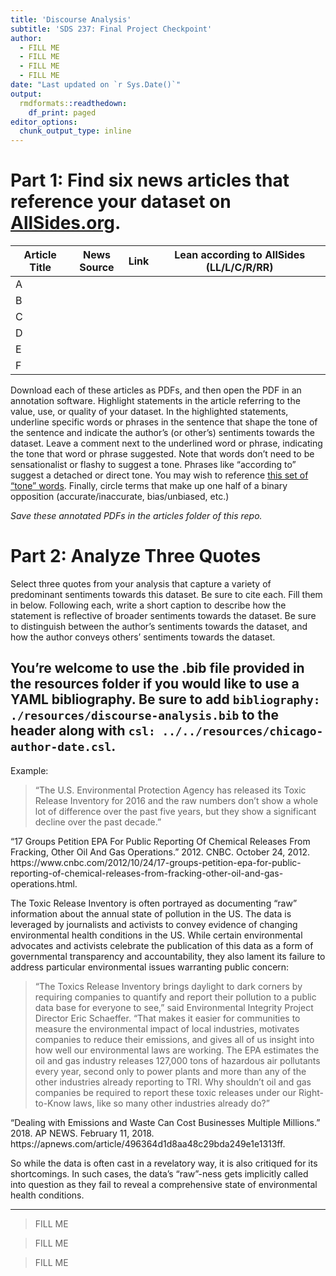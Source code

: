 ```yaml
---
title: 'Discourse Analysis'
subtitle: 'SDS 237: Final Project Checkpoint'
author:
  - FILL ME
  - FILL ME
  - FILL ME
  - FILL ME
date: "Last updated on `r Sys.Date()`"
output: 
  rmdformats::readthedown:
    df_print: paged
editor_options: 
  chunk_output_type: inline
---
```


# Part 1: Find six news articles that reference your dataset on [AllSides.org](https://www.allsides.com/unbiased-balanced-news). 

| Article Title | News Source | Link | Lean according to AllSides (LL/L/C/R/RR) |
|---------------|-------------|------|------------------------------------------|
| A             |             |      |                                          |
| B             |             |      |                                          |
| C             |             |      |                                          |
| D             |             |      |                                          |
| E             |             |      |                                          |
| F             |             |      |                                          |

Download each of these articles as PDFs, and then open the PDF in an annotation software. Highlight statements in the article referring to the value, use, or quality of your dataset. In the highlighted statements, underline specific words or phrases in the sentence that shape the tone of the sentence and indicate the author's (or other's) sentiments towards the dataset. Leave a comment next to the underlined word or phrase, indicating the tone that word or phrase suggested. Note that words don't need to be sensationalist or flashy to suggest a tone. Phrases like "according to"  suggest a detached or direct tone. You may wish to reference [this set of "tone" words](https://www.writerswrite.co.za/155-words-to-describe-an-authors-tone/). Finally, circle terms that make up one half of a binary opposition (accurate/inaccurate, bias/unbiased, etc.)

*Save these annotated PDFs in the articles folder of this repo.*

# Part 2: Analyze Three Quotes

Select three quotes from your analysis that capture a variety of predominant sentiments towards this dataset. Be sure to cite each. Fill them in below. Following each, write a short caption to describe how the statement is reflective of broader sentiments towards the dataset. Be sure to distinguish between the author's sentiments towards the dataset, and how the author conveys others' sentiments towards the dataset. 

You're welcome to use the .bib file provided in the resources folder if you would like to use a YAML bibliography.  Be sure to add `bibliography: ./resources/discourse-analysis.bib` to the header along with `csl: ../../resources/chicago-author-date.csl`.
---

Example:

> "The U.S. Environmental Protection Agency has released its Toxic Release Inventory for 2016 and the raw numbers don’t show a whole lot of difference over the past five years, but they show a significant decline over the past decade."

"17 Groups Petition EPA For Public Reporting Of Chemical Releases From Fracking, Other Oil And Gas Operations." 2012. CNBC. October 24, 2012. https://www.cnbc.com/2012/10/24/17-groups-petition-epa-for-public-reporting-of-chemical-releases-from-fracking-other-oil-and-gas-operations.html.

The Toxic Release Inventory is often portrayed as documenting "raw" information about the annual state of pollution in the US. The data is leveraged by journalists and activists to convey evidence of changing environmental health conditions in the US. While certain environmental advocates and activists celebrate the publication of this data as a form of governmental transparency and accountability, they also lament its failure to address particular environmental issues warranting public concern:

> "The Toxics Release Inventory brings daylight to dark corners by requiring companies to quantify and report their pollution to a public data base for everyone to see," said Environmental Integrity Project Director Eric Schaeffer. "That makes it easier for communities to measure the environmental impact of local industries, motivates companies to reduce their emissions, and gives all of us insight into how well our environmental laws are working. The EPA estimates the oil and gas industry releases 127,000 tons of hazardous air pollutants every year, second only to power plants and more than any of the other industries already reporting to TRI. Why shouldn’t oil and gas companies be required to report these toxic releases under our Right-to-Know laws, like so many other industries already do?"

"Dealing with Emissions and Waste Can Cost Businesses Multiple Millions." 2018. AP NEWS. February 11, 2018. https://apnews.com/article/496364d1d8aa48c29bda249e1e1313ff.

So while the data is often cast in a revelatory way, it is also critiqued for its shortcomings. In such cases, the data's "raw"-ness gets implicitly called into question as they fail to reveal a comprehensive state of environmental health conditions. 

---

> FILL ME

> FILL ME

> FILL ME


